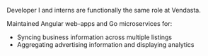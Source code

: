 Developer I and interns are functionally the same role at Vendasta.

Maintained Angular web-apps and Go microservices for:
- Syncing business information across multiple listings
- Aggregating advertising information and displaying analytics
